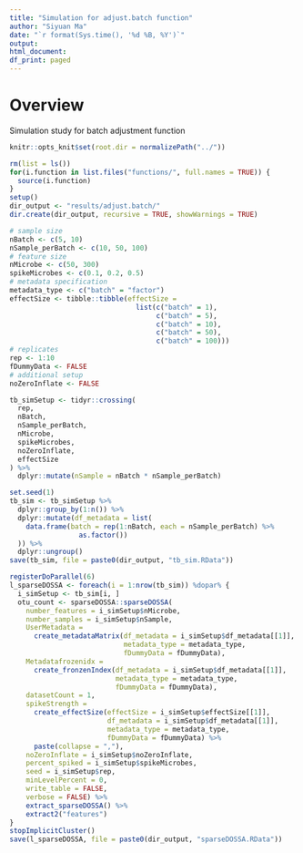 ```yaml
---
title: "Simulation for adjust.batch function"
author: "Siyuan Ma"
date: "`r format(Sys.time(), '%d %B, %Y')`"
output:
html_document:
df_print: paged
---
```

# Overview
Simulation study for batch adjustment function

```r
knitr::opts_knit$set(root.dir = normalizePath("../"))
```
```r
rm(list = ls())
for(i.function in list.files("functions/", full.names = TRUE)) {
  source(i.function)
}
setup()
dir_output <- "results/adjust.batch/"
dir.create(dir_output, recursive = TRUE, showWarnings = TRUE)
```

```r
# sample size
nBatch <- c(5, 10)
nSample_perBatch <- c(10, 50, 100)
# feature size
nMicrobe <- c(50, 300)
spikeMicrobes <- c(0.1, 0.2, 0.5)
# metadata specification
metadata_type <- c("batch" = "factor")
effectSize <- tibble::tibble(effectSize = 
                               list(c("batch" = 1),
                                    c("batch" = 5),
                                    c("batch" = 10),
                                    c("batch" = 50),
                                    c("batch" = 100)))
# replicates
rep <- 1:10
fDummyData <- FALSE
# additional setup
noZeroInflate <- FALSE

tb_simSetup <- tidyr::crossing(
  rep,
  nBatch,
  nSample_perBatch,
  nMicrobe,
  spikeMicrobes,
  noZeroInflate,
  effectSize
) %>% 
  dplyr::mutate(nSample = nBatch * nSample_perBatch)
```

```r
set.seed(1)
tb_sim <- tb_simSetup %>% 
  dplyr::group_by(1:n()) %>% 
  dplyr::mutate(df_metadata = list(
    data.frame(batch = rep(1:nBatch, each = nSample_perBatch) %>% 
                 as.factor())
  )) %>% 
  dplyr::ungroup()
save(tb_sim, file = paste0(dir_output, "tb_sim.RData"))
```

```r
registerDoParallel(6)
l_sparseDOSSA <- foreach(i = 1:nrow(tb_sim)) %dopar% {
  i_simSetup <- tb_sim[i, ]
  otu_count <- sparseDOSSA::sparseDOSSA(
    number_features = i_simSetup$nMicrobe,
    number_samples = i_simSetup$nSample,
    UserMetadata = 
      create_metadataMatrix(df_metadata = i_simSetup$df_metadata[[1]],
                            metadata_type = metadata_type,
                            fDummyData = fDummyData),
    Metadatafrozenidx = 
      create_fronzenIndex(df_metadata = i_simSetup$df_metadata[[1]],
                          metadata_type = metadata_type,
                          fDummyData = fDummyData),
    datasetCount = 1,
    spikeStrength =                                                                             
      create_effectSize(effectSize = i_simSetup$effectSize[[1]],
                        df_metadata = i_simSetup$df_metadata[[1]],
                        metadata_type = metadata_type,
                        fDummyData = fDummyData) %>% 
      paste(collapse = ","),
    noZeroInflate = i_simSetup$noZeroInflate,
    percent_spiked = i_simSetup$spikeMicrobes,
    seed = i_simSetup$rep,
    minLevelPercent = 0,
    write_table = FALSE,
    verbose = FALSE) %>%
    extract_sparseDOSSA() %>%
    extract2("features")
}
stopImplicitCluster()
save(l_sparseDOSSA, file = paste0(dir_output, "sparseDOSSA.RData"))
```
